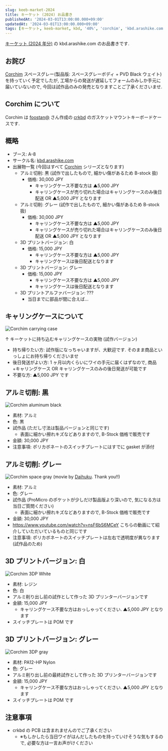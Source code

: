```yaml
---
slug: keeb-market-2024
title: キーケット (2024) お品書き
publishedAt: '2024-03-01T13:00:00.000+09:00'
updatedAt: '2024-03-01T13:00:00.000+09:00'
tags: [キーケット, keeb-market, kbd, '40%', 'corchim', 'kbd.arashike.com']
---
```


[キーケット (2024 年分)](https://keeb-market.jp/) の kbd.arashike.com のお品書きです.

## お詫び

[Corchim](https://kbd.arashike.com/corchim) スペースグレー(製品版: スペースグレーボディ + PVD Black ウェイト) を持っていく予定でしたが,
工場からの発送が遅延してフォームのみしか手元に届いていないので, 今回は試作品のみの発売となりますことご了承くださいませ.

## Corchim について

Corchim は [foostan@](https://twitter.com/foostan) さん作成の [crkbd](https://github.com/foostan/crkbd) のガスケットマウントキーボードケースです.

## 概略

- ブース: A-8
- サークル名: [kbd.arashike.com](https://kbd.arashike.com)
- 出展物一覧 (今回はすべて [Corchim](https://kbd.arashike.com/corchim) シリーズとなります)
  - アルミ切削: 黒 (試作で出したもので, 細かい傷があるため B-stock 扱)
    - 価格: 30,000 JPY
      - キャリングケース不要な方は ▲5,000 JPY
      - キャリングケースが売り切れた場合はキャリングケースのみ後日配送 OR ▲5,000 JPY となります
  - アルミ切削: グレー (試作で出したもので, 細かい傷があるため B-stock 扱)
    - 価格: 30,000 JPY
      - キャリングケース不要な方は ▲5,000 JPY
      - キャリングケースが売り切れた場合はキャリングケースのみ後日配送 OR ▲5,000 JPY となります
  - 3D プリントバージョン: 白
    - 価格: 15,000 JPY
      - キャリングケース不要な方は ▲5,000 JPY
      - キャリングケースは後日配送となります
  - 3D プリントバージョン: グレー
    - 価格: 15,000 JPY
      - キャリングケース不要な方は ▲5,000 JPY
      - キャリングケースは後日配送となります
  - 3D プリントアルファバージョン: ???
    - 当日までに部品が間に合えば...

## キャリングケースについて

![Corchim carrying case](./carrying-case.jpg)

↑ キーケットに持ち込むキャリングケースの実物 (試作バージョン)

- 持ち帰りたい方: 試作版になっちゃいますが、大歓迎です. そのまま商品といっしょにお持ち帰りくださいませ
- 後日発送がよい方: 1 ヶ月以内くらいにワイの手元に届くはずなので, 商品+キャリングケース OR キャリングケースのみの後日発送が可能です
- 不要な方: ▲5,000 JPY です

## アルミ切削: 黒

![Corchim aluminum black](./aluminum-black.jpg)

- 素材: アルミ
- 色: 黒
- 試作品 (ただし寸法は製品バージョンと同じです)
  - 表面に細かい擦れキズなどありますので, B-Stock 価格で販売です
- 金額: 30,000 JPY
- 注意事項: ポリカボネートのスイッチプレートにはすでに gasket が添付

## アルミ切削: グレー

![Corchim space gray](./photo-by-daihuku.png) (movie by [Daihuku](https://twitter.com/Daihuku0015). Thank you!!)

- 素材: アルミ
- 色: グレー
- 試作品 (ProMicro のポケットが少しだけ製品版より深いので, 気になる方は当日ご質問ください)
  - 表面に細かい擦れキズなどありますので, B-Stock 価格で販売です
- 金額: 30,000 JPY
- https://www.youtube.com/watch?v=nsF6bS6MCeY こちらの動画にて紹介していただいているものと同じです
- 注意事項: ポリカボネートのスイッチプレートは左右で透明度が異なります (試作品のため)

## 3D プリントバージョン: 白

![Corchim 3DP White](./3dp-white.jpg)

- 素材: レジン
- 色: 白
- アルミ削り出し前の試作として作った 3D プリンターバージョンです
- 金額: 15,000 JPY
  - キャリングケース不要な方はおっしゃってください. ▲5,000 JPY となります
- スイッチプレートは POM です

## 3D プリントバージョン: グレー

![Corchim 3DP gray](./3dp-gray.jpg)

- 素材: PA12-HP Nylon
- 色: グレー
- アルミ削り出し前の最終試作として作った 3D プリンターバージョンです
- 金額: 15,000 JPY
  - キャリングケース不要な方はおっしゃってください. ▲5,000 JPY となります
- スイッチプレートは POM です

## 注意事項

- crkbd の PCB は含まれませんのでご了承ください
  - ※もしかしたら当日ワイがはんだしたものを持っていけそうな気もするので, 必要な方は一言お声がけください
